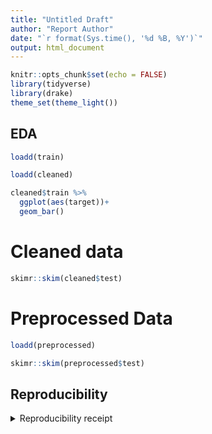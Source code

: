 ```yaml
---
title: "Untitled Draft"
author: "Report Author"
date: "`r format(Sys.time(), '%d %B, %Y')`"
output: html_document
---
```


```r
knitr::opts_chunk$set(echo = FALSE)
library(tidyverse)
library(drake)
theme_set(theme_light())
```

## EDA

```r
loadd(train)
```

```r
loadd(cleaned)
```


```r
cleaned$train %>% 
  ggplot(aes(target))+
  geom_bar()
```

# Cleaned data
```r
skimr::skim(cleaned$test)

```

# Preprocessed Data
```r
loadd(preprocessed)
```

```r
skimr::skim(preprocessed$test)
```





## Reproducibility

<details><summary>Reproducibility receipt</summary>

```r
## datetime
Sys.time()

## repository
if(requireNamespace('git2r', quietly = TRUE)) {
  git2r::repository()
} else {
  c(
    system2("git", args = c("log", "--name-status", "-1"), stdout = TRUE),
    system2("git", args = c("remote", "-v"), stdout = TRUE)
  )
}

## session info
sessionInfo()
```

</details>
